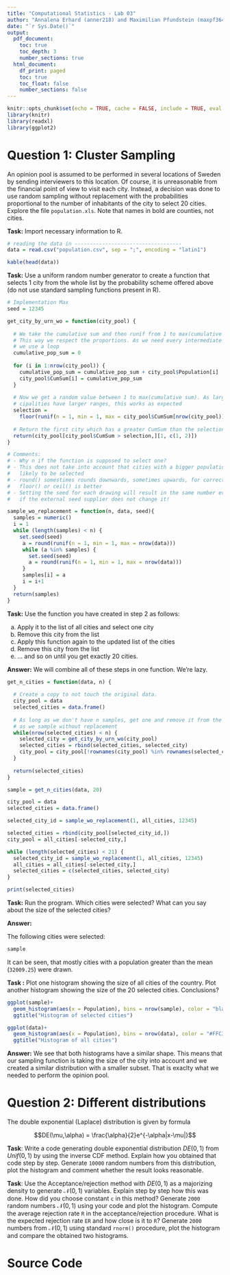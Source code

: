 ```yaml
---
title: "Computational Statistics - Lab 03"
author: "Annalena Erhard (anner218) and Maximilian Pfundstein (maxpf364)"
date: "`r Sys.Date()`"
output:
  pdf_document:
    toc: true
    toc_depth: 3
    number_sections: true
  html_document:
    df_print: paged
    toc: true
    toc_float: false
    number_sections: false
---
```


```r
knitr::opts_chunk$set(echo = TRUE, cache = FALSE, include = TRUE, eval = TRUE)
library(knitr)
library(readxl)
library(ggplot2)
```

# Question 1: Cluster Sampling

An opinion pool is assumed to be performed in several locations of Sweden by sending interviewers to this location. Of course, it is unreasonable from the financial point of view to visit each city. Instead, a decision was done to use random sampling without replacement with the probabilities proportional to the number of inhabitants of the city to select 20 cities. Explore the file `population.xls`. Note that names in bold are counties, not cities.

**Task:** Import necessary information to R.

```r

# reading the data in -----------------------------------
data = read.csv("population.csv", sep = ";", encoding = "latin1")

kable(head(data))

```

**Task:** Use a uniform random number generator to create a function that selects 1 city from the whole list by the probability scheme offered above (do not use standard sampling functions present in R).

```r

# Implementation Max
seed = 12345

get_city_by_urn_wo = function(city_pool) {
  
  # We take the cumulative sum and then runif from 1 to max(cumulative sum).
  # This way we respect the proportions. As we need every intermediate result,
  # we use a loop
  cumulative_pop_sum = 0
  
  for (i in 1:nrow(city_pool)) {
    cumulative_pop_sum = cumulative_pop_sum + city_pool$Population[i]
    city_pool$CumSum[i] = cumulative_pop_sum
  }
  
  # Now we get a random value between 1 to max(cumulative sum). As larger muni-
  # cipalities have larger ranges, this works as expected
  selection =
    floor(runif(n = 1, min = 1, max = city_pool$CumSum[nrow(city_pool)]))
  
  # Return the first city which has a greater CumSum than the selection
  return(city_pool[city_pool$CumSum > selection,][1, c(1, 2)])
}

```

```r

# Comments:
# - Why n if the function is supposed to select one?
# - This does not take into account that cities with a bigger population are more
#   likely to be selected
# - round() somestimes rounds downwards, sometimes upwards, for correct partitioning
#   floor() or ceil() is better
# - Setting the seed for each drawing will result in the same number every time
#   if the external seed supplier does not change it!

sample_wo_replacement = function(n, data, seed){
  samples = numeric()
  i = 1
  while (length(samples) < n) {
    set.seed(seed)
     a = round(runif(n = 1, min = 1, max = nrow(data)))
     while (a %in% samples) {
       set.seed(seed)
       a = round(runif(n = 1, min = 1, max = nrow(data)))
     }
     samples[i] = a
     i = i+1
  }
  return(samples)
}


```

**Task:** Use the function you have created in step 2 as follows:

a. Apply it to the list of all cities and select one city
b. Remove this city from the list
c. Apply this function again to the updated list of the cities 
d. Remove this city from the list 
e. ... and so on until you get exactly 20 cities.

**Answer:** We will combine all of these steps in one function. We're lazy.

```r

get_n_cities = function(data, n) {
  
  # Create a copy to not touch the original data.
  city_pool = data
  selected_cities = data.frame()
  
  # As long as we don't have n samples, get one and remove it from the pool,
  # as we sample without replacement
  while(nrow(selected_cities) < n) {
    selected_city = get_city_by_urn_wo(city_pool)
    selected_cities = rbind(selected_cities, selected_city)
    city_pool = city_pool[!rownames(city_pool) %in% rownames(selected_cities),]
  }
  
  return(selected_cities)
}

sample = get_n_cities(data, 20)

```

```r

city_pool = data
selected_cities = data.frame()

selected_city_id = sample_wo_replacement(1, all_cities, 12345)

```

```r

selected_cities = rbind(city_pool[selected_city_id,])
city_pool = all_cities[-selected_city,]

```

```r

while (length(selected_cities) < 21) {
  selected_city_id = sample_wo_replacement(1, all_cities, 12345)
  all_cities = all_cities[-selected_city,]
  selected_cities = c(selected_cities, selected_city)
}

print(selected_cities)

```

**Task:**
Run the program. Which cities were selected? What can you say about the size of the selected cities?

**Answer:**

The following cities were selected:

```r

sample

```

It can be seen, that mostly cities with a population greater than the mean (`32009.25`) were drawn.

**Task :** Plot one histogram showing the size of all cities of the country. Plot another histogram showing the size of the 20 selected cities. Conclusions?

```r

ggplot(sample)+
  geom_histogram(aes(x = Population), bins = nrow(sample), color = "black", fill = "#FFC300") +
  ggtitle("Histogram of selected cities")

ggplot(data)+
  geom_histogram(aes(x = Population), bins = nrow(data), color = "#FFC300", fill = "#FFC300") +
  ggtitle("Histogram of all cities")

```

**Answer:** We see that both histograms have a similar shape. This means that our sampling function is taking the size of the city into account and we created a similar distribution with a smaller subset. That is exaclty what we needed to perform the opinion pool.

# Question 2: Different distributions
The double exponential (Laplace) distribution is given by formula

$$DE(\mu,\alpha) = \frac{\alpha}{2}e^{-\alpha|x-\mu|}$$

**Task**: Write a code generating double exponential distribution $DE(0, 1)$ from $Unif(0, 1)$ by using the inverse CDF method. Explain how you obtained that code step by step. Generate `10000` random numbers from this distribution, plot the histogram and comment whether the result looks reasonable.

**Task**: Use the Acceptance/rejection method with $DE(0, 1)$ as a majorizing density to generate $\mathcal{N}(0,1)$ variables. Explain step by step how this was done. How did you choose constant `c` in this method? Generate `2000` random numbers $\mathcal{N}(0,1)$ using your code and plot the histogram. Compute the average rejection rate `R` in the acceptance/rejection procedure. What is the expected rejection rate `ER` and how close is it to `R`? Generate `2000` numbers from $\mathcal{N}(0,1)$ using standard `rnorm()` procedure, plot the histogram and compare the obtained two histograms.


# Source Code

```r

```